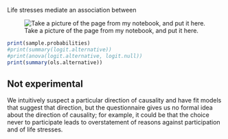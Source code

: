 Life stresses mediate an association between

![Take a picture of the page from my notebook, and put it here.]()

```r

print(sample.probabilities)
#print(summary(logit.alternative))
#print(anova(logit.alternative, logit.null))
print(summary(ols.alternative))

```

## Not experimental
We intuitively suspect a particular direction of causality and have fit models
that suggest that direction, but the questionnaire gives us no formal idea
about the direction of causality; for example, it could be that the choice never
to participate leads to overstatement of reasons against participation and
of life stresses.
